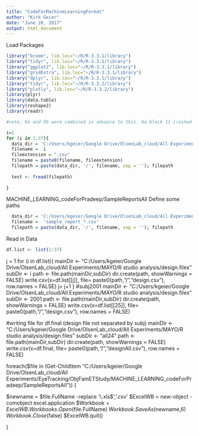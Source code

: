 ```yaml
---
title: "CodeForMachineLearningFormat"
author: "Kirk Geier"
date: "June 28, 2017"
output: html_document
---
```


Load Packages
```r
library("broom", lib.loc="~/R/R-3.3.1/library")
library("tidyr", lib.loc="~/R/R-3.3.1/library")
library("ggplot2", lib.loc="~/R/R-3.3.1/library")
library("gridExtra", lib.loc="~/R/R-3.3.1/library")
library("dplyr", lib.loc="~/R/R-3.3.1/library")
library("tidyr", lib.loc="~/R/R-3.3.2/library")
library("plotly", lib.loc="~/R/R-3.3.2/library")
library(plyr)
library(data.table)
library(reshape2)
library(readr)
```


```r
#note, 9a and 9b were combined in advance to this. 9a block 11 crashed part way through. 

i=1
for (i in 1:37){
  data_dir = 'C:/Users/kgeier/Google Drive/OlsenLab_cloud/All Experiments/EyeTracking/ObjFamETStudy/MACHINE_LEARNING_codeForPradeep/SampleReportsAll' 
  filename =  i
  fileextension = ".csv"
  filename = paste0(filename, fileextension)
  filepath = paste(data_dir, '/', filename, sep = ''); filepath
  
  test <- fread(filepath)
  
}


```











MACHINE_LEARNING_codeForPradeep/SampleReportsAll
Define some paths
```r
  data_dir = 'C:/Users/kgeier/Google Drive/OlsenLab_cloud/All Experiments/EyeTracking/ObjFamETStudy/MACHINE_LEARNING_codeForPradeep/SampleReportsAll' 
  filename =  'sample_report_*.csv' 
  filepath = paste(data_dir, '/', filename, sep = ''); filepath
```
Read in Data
```r

df.list <- list(1:37)

```

j = 1 
for (i in df.list){
  mainDir <- "C:/Users/kgeier/Google Drive/OlsenLab_cloud/All Experiments/MAYO/R studio analysis/design.files"
  subDir <- i
  path <- file.path(mainDir,subDir)
  dir.create(path, showWarnings = FALSE)
  write.csv(x=df.list[[j]], file= paste0(path,"/","design.csv"), row.names = FALSE)
  j= j+1
}
#subj2001
mainDir <- "C:/Users/kgeier/Google Drive/OlsenLab_cloud/All Experiments/MAYO/R studio analysis/design.files"
subDir <- 2001
path <- file.path(mainDir,subDir)
dir.create(path, showWarnings = FALSE)
write.csv(x=df.list[[25]], file= paste0(path,"/","design.csv"), row.names = FALSE)

#writing file for df.final (design file not separated by subj)
mainDir <- "C:/Users/kgeier/Google Drive/OlsenLab_cloud/All Experiments/MAYO/R studio analysis/design.files"
subDir <- "all24"
path <- file.path(mainDir,subDir)
dir.create(path, showWarnings = FALSE)
write.csv(x=df.final, file= paste0(path,"/","designAll.csv"), row.names = FALSE)





foreach($file in (Get-ChildItem "C:/Users/kgeier/Google Drive/OlsenLab_cloud/All Experiments/EyeTracking/ObjFamETStudy/MACHINE_LEARNING_codeForPradeep/SampleReportsAll")) {

  $newname = $file.FullName -replace '\.xls$', '.csv'
  $ExcelWB = new-object -comobject excel.application
  $Workbook = $ExcelWB.Workbooks.Open($file.FullName) 
  $Workbook.SaveAs($newname,6)
  $Workbook.Close($false)
  $ExcelWB.quit()

}

